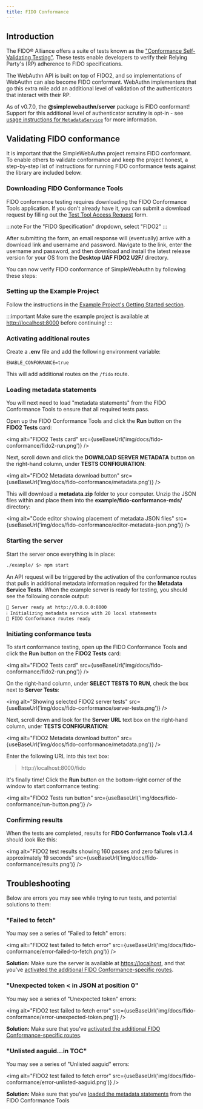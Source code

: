 ```yaml
---
title: FIDO Conformance
---
```



## Introduction

The FIDO® Alliance offers a suite of tests known as the ["Conformance Self-Validating Testing"](https://fidoalliance.org/certification/functional-certification/conformance/). These tests enable developers to verify their Relying Party's (RP) adherence to FIDO specifications.

The WebAuthn API is built on top of FIDO2, and so implementations of WebAuthn can also become FIDO conformant. WebAuthn implementers that go this extra mile add an additional level of validation of the authenticators that interact with their RP.

As of v0.7.0, the **@simplewebauthn/server** package is FIDO conformant! Support for this additional level of authenticator scrutiny is opt-in - see [usage instructions for `MetadataService`](packages/server.md#metadataservice) for more information.

## Validating FIDO conformance

It is important that the SimpleWebAuthn project remains FIDO conformant. To enable others to validate conformance and keep the project honest, a step-by-step list of instructions for running FIDO conformance tests against the library are included below.

### Downloading FIDO Conformance Tools

FIDO conformance testing requires downloading the FIDO Conformance Tools application. If you don't already have it, you can submit a download request by filling out the [Test Tool Access Request](https://fidoalliance.org/test-tool-access-request/) form.

:::note
For the "FIDO Specification" dropdown, select "FIDO2"
:::

After submitting the form, an email response will (eventually) arrive with a download link and username and password. Navigate to the link, enter the username and password, and then download and install the latest release version for your OS from the **Desktop UAF FIDO2 U2F/** directory.

You can now verify FIDO conformance of SimpleWebAuthn by following these steps:

### Setting up the Example Project

Follow the instructions in the [Example Project's Getting Started section](advanced/example-project.md#getting-started).

:::important
Make sure the example project is available at [http://localhost:8000](http://localhost:8000) before continuing!
:::

### Activating additional routes

Create a **.env** file and add the following environment variable:

```env title="example/.env"
ENABLE_CONFORMANCE=true
```

This will add additional routes on the `/fido` route.

### Loading metadata statements

You will next need to load "metadata statements" from the FIDO Conformance Tools to ensure that all required tests pass.

Open up the FIDO Conformance Tools and click the **Run** button on the **FIDO2 Tests** card:

<img alt="FIDO2 Tests card" src={useBaseUrl('img/docs/fido-conformance/fido2-run.png')} />

Next, scroll down and click the **DOWNLOAD SERVER METADATA** button on the right-hand column, under **TESTS CONFIGURATION**:

<img alt="FIDO2 Metadata download button" src={useBaseUrl('img/docs/fido-conformance/metadata.png')} />

This will download a **metadata.zip** folder to your computer. Unzip the JSON files within and place them into the **example/fido-conformance-mds/** directory:

<img alt="Code editor showing placement of metadata JSON files" src={useBaseUrl('img/docs/fido-conformance/editor-metadata-json.png')} />

### Starting the server

Start the server once everything is in place:

```bash
./example/ $> npm start
```

An API request will be triggered by the activation of the conformance routes that pulls in additional metadata information required for the **Metadata Service Tests**. When the example server is ready for testing, you should see the following console output:

```
🚀 Server ready at http://0.0.0.0:8000
ℹ️ Initializing metadata service with 20 local statements
🔐 FIDO Conformance routes ready
```

### Initiating conformance tests

To start conformance testing, open up the FIDO Conformance Tools and click the **Run** button on the **FIDO2 Tests** card:

<img alt="FIDO2 Tests card" src={useBaseUrl('img/docs/fido-conformance/fido2-run.png')} />

On the right-hand column, under **SELECT TESTS TO RUN**, check the box next to **Server Tests**:

<img alt="Showing selected FIDO2 server tests" src={useBaseUrl('img/docs/fido-conformance/server-tests.png')} />

Next, scroll down and look for the **Server URL** text box on the right-hand column, under **TESTS CONFIGURATION**:

<img alt="FIDO2 Metadata download button" src={useBaseUrl('img/docs/fido-conformance/metadata.png')} />

Enter the following URL into this text box:

> http://localhost:8000/fido

It's finally time! Click the **Run** button on the bottom-right corner of the window to start conformance testing:

<img alt="FIDO2 Tests run button" src={useBaseUrl('img/docs/fido-conformance/run-button.png')} />

### Confirming results

When the tests are completed, results for **FIDO Conformance Tools v1.3.4** should look like this:

<img alt="FIDO2 test results showing 160 passes and zero failures in approximately 19 seconds" src={useBaseUrl('img/docs/fido-conformance/results.png')} />


## Troubleshooting

Below are errors you may see while trying to run tests, and potential solutions to them:

### "Failed to fetch"

You may see a series of "Failed to fetch" errors:

<img alt="FIDO2 test failed to fetch error" src={useBaseUrl('img/docs/fido-conformance/error-failed-to-fetch.png')} />

**Solution:** Make sure the server is available at [https://localhost](https://localhost), and that you've [activated the additional FIDO Conformance-specific routes](#activating-additional-routes).

### "Unexpected token &lt; in JSON at position 0"

You may see a series of "Unexpected token" errors:

<img alt="FIDO2 test failed to fetch error" src={useBaseUrl('img/docs/fido-conformance/error-unexpected-token.png')} />

**Solution:** Make sure that you've [activated the additional FIDO Conformance-specific routes](#activating-additional-routes).

### "Unlisted aaguid...in TOC"

You may see a series of "Unlisted aaguid" errors:

<img alt="FIDO2 test failed to fetch error" src={useBaseUrl('img/docs/fido-conformance/error-unlisted-aaguid.png')} />

**Solution:** Make sure that you've [loaded the metadata statements](#loading-metadata-statements) from the FIDO Conformance Tools
